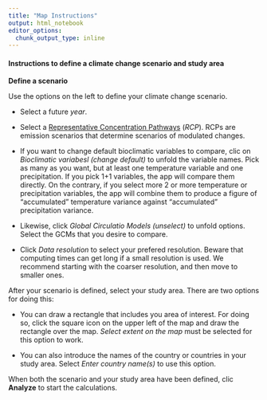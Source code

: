 ```yaml
---
title: "Map Instructions"
output: html_notebook
editor_options: 
  chunk_output_type: inline
---
```


#### Instructions to define a climate change scenario and study area

**Define a scenario**

Use the options on the left to define your climate change scenario.

- Select a future *year*.

- Select a <a href = "https://en.wikipedia.org/wiki/Representative_Concentration_Pathways" target = "_blank">Representative Concentration Pathways</a> (*RCP*). RCPs are emission scenarios that determine scenarios of modulated changes. 

- If you want to change default bioclimatic variables to compare, clic on *Bioclimatic variabesl (change default)* to unfold the variable names. Pick as many as you want, but at least one temperature variable and one precipitation. If you pick 1+1 variables, the app will compare them directly. On the contrary, if you select more 2 or more temperature or precipitation variables, the app will combine them to produce a figure of "accumulated" temperature variance against "accumulated" precipitation variance.

- Likewise, click *Global Circulatio Models (unselect)* to unfold options. Select the GCMs that you desire to compare.

- Click *Data resolution* to select your prefered resolution. Beware that computing times can get long if a small resolution is used. We recommend starting with the coarser resolution, and then move to smaller ones.


After your scenario is defined, select your study area. There are two options for doing this:

- You can draw a rectangle that includes you area of interest. For doing so, click the square icon on the upper left of the map and draw the rectangle over the map. *Select extent on the map* must be selected for this option to work.

- You can also introduce the names of the country or countries in your study area. Select *Enter country name(s)* to use this option.

When both the scenario and your study area have been defined, clic **Analyze** to start the calculations.

